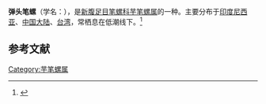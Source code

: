 {{Speciesbox
| name = 弹头笔螺
| image = Pterygia crenulata 01.jpg
| image_width = 
| genus = Pterygia
| species = crenulata
| authority = (Gmelin, 1791)
}}
'''弹头笔螺'''（学名：''{{lang|la|Pterygia crenulata}}''），是[[新腹足目|新腹足目]][[笔螺科|笔螺科]][[芋笔螺属|芋笔螺属]]的一种。主要分布于[[印度尼西亚|印度尼西亚]]、[[中国大陆|中国大陆]]、[[台湾|台湾]]，常栖息在低潮线下。<ref>{{cite web|url=http://shell.sinica.edu.tw/chinese/shellbase_detail.php?science_no=1249|title=国际贝库：弹头笔螺|publisher=台湾贝类资料库|accessdate=2009-08-11|archive-date=2016-03-04|archive-url=https://web.archive.org/web/20160304131309/http://shell.sinica.edu.tw/chinese/shellbase_detail.php?science_no=1249|dead-url=no}}</ref>

== 参考文献 ==
{{reflist|2}}
{{Taxonbar|from=Q3659571}}

[[Category:芋笔螺属|Category:芋笔螺属]]